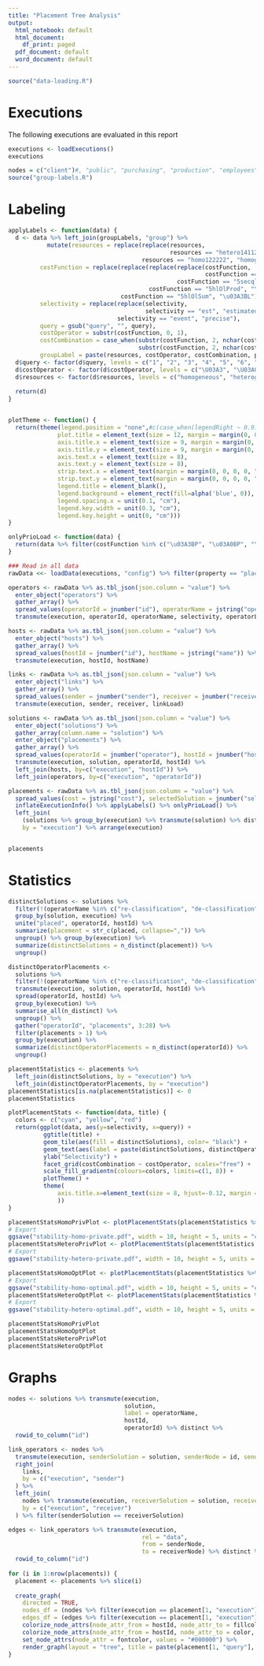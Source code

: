 ```yaml
---
title: "Placement Tree Analysis"
output:
  html_notebook: default
  html_document:
    df_print: paged
  pdf_document: default
  word_document: default
---
```

```r
source("data-loading.R")
```

# Executions

The following executions are evaluated in this report

```r
executions <- loadExecutions()
executions

nodes = c("client")#, "public", "purchasing", "production", "employees") # Nodes to assess
source("group-labels.R")
```

# Labeling

```r
applyLabels <- function(data) {
  d <- data %>% left_join(groupLabels, "group") %>%
           mutate(resources = replace(replace(resources,
                                              resources == "hetero141120.5", "heterogeneous"),
                                      resources == "homo122222", "homogeneous"),
         costFunction = replace(replace(replace(replace(costFunction,
                                                        costFunction == "5secqlSum", "\u03A3BP"),
                                                costFunction == "5secqlProd", "\u03A0BP"),
                                        costFunction == "5hlOlProd", "\u03A0BL"),
                                costFunction == "5hlOlSum", "\u03A3BL"),
         selectivity = replace(replace(selectivity,
                                       selectivity == "est", "estimated"),
                               selectivity == "event", "precise"),
         query = gsub("query", "", query),
         costOperator = substr(costFunction, 0, 1),
         costCombination = case_when(substr(costFunction, 2, nchar(costFunction)) == "BP" ~ "priority",
                                     substr(costFunction, 2, nchar(costFunction)) == "BL" ~ "load"),
         groupLabel = paste(resources, costOperator, costCombination, placement, selectivity))
  d$query <- factor(d$query, levels = c("1", "2", "3", "4", "5", "6", "7", "8", "9", "10"))
  d$costOperator <- factor(d$costOperator, levels = c("\U03A3", "\U03A0"))
  d$resources <- factor(d$resources, levels = c("homogeneous", "heterogeneous"))
  
  return(d)
}


plotTheme <- function() {
  return(theme(legend.position = "none",#c(case_when(legendRight ~ 0.91, TRUE ~ 0.1), 0.9),
              plot.title = element_text(size = 12, margin = margin(0, 0, 0, 0, "cm")),
              axis.title.x = element_text(size = 9, margin = margin(0, 0, 0, 0, "cm")),
              axis.title.y = element_text(size = 9, margin = margin(0, 0, 0, 0, "cm")),
              axis.text.x = element_text(size = 8),
              axis.text.y = element_text(size = 8),
              strip.text.x = element_text(margin = margin(0, 0, 0, 0, "cm")),
              strip.text.y = element_text(margin = margin(0, 0, 0, 0, "cm")),
              legend.title = element_blank(),
              legend.background = element_rect(fill=alpha('blue', 0)),
              legend.spacing.x = unit(0.1, "cm"),
              legend.key.width = unit(0.3, "cm"),
              legend.key.height = unit(0, "cm")))
}

onlyPrioLoad <- function(data) {
  return(data %>% filter(costFunction %in% c("\u03A3BP", "\u03A0BP", "\u03A0BL", "\u03A3BL")))
}
```


```r
### Read in all data
rawData <<- loadData(executions, "config") %>% filter(property == "placement")

operators <- rawData %>% as.tbl_json(json.column = "value") %>%
  enter_object("operators") %>%
  gather_array() %>% 
  spread_values(operatorId = jnumber("id"), operatorName = jstring("operatorName"), selectivity = jnumber("selectivity"), operatorLoad = jnumber("load"), outgoingLink = jnumber("outgoingLink")) %>%
  transmute(execution, operatorId, operatorName, selectivity, operatorLoad, outgoingLink)

hosts <- rawData %>% as.tbl_json(json.column = "value") %>%
  enter_object("hosts") %>%
  gather_array() %>% 
  spread_values(hostId = jnumber("id"), hostName = jstring("name")) %>%
  transmute(execution, hostId, hostName)

links <- rawData %>% as.tbl_json(json.column = "value") %>%
  enter_object("links") %>%
  gather_array() %>% 
  spread_values(sender = jnumber("sender"), receiver = jnumber("receiver"), linkLoad = jnumber("load")) %>%
  transmute(execution, sender, receiver, linkLoad)

solutions <- rawData %>% as.tbl_json(json.column = "value") %>%
  enter_object("solutions") %>%
  gather_array(column.name = "solution") %>%
  enter_object("placements") %>%
  gather_array() %>%
  spread_values(operatorId = jnumber("operator"), hostId = jnumber("host")) %>%
  transmute(execution, solution, operatorId, hostId) %>%
  left_join(hosts, by=c("execution", "hostId")) %>%
  left_join(operators, by=c("execution", "operatorId"))

placements <- rawData %>% as.tbl_json(json.column = "value") %>% 
  spread_values(cost = jstring("cost"), selectedSolution = jnumber("selectedSolution"), duration = jnumber("duration"), timedOut = jlogical("timedOut")) %>% 
  inflateExecutionInfo() %>% applyLabels() %>% onlyPrioLoad() %>%
  left_join(
    (solutions %>% group_by(execution) %>% transmute(solution) %>% distinct %>% count %>% ungroup %>% rename(solutions = n)), 
    by = "execution") %>% arrange(execution)


placements
```

# Statistics

```r
distinctSolutions <- solutions %>%
  filter(!(operatorName %in% c("re-classification", "de-classification"))) %>%
  group_by(solution, execution) %>%
  unite("placed", operatorId, hostId) %>%
  summarize(placement = str_c(placed, collapse=",")) %>%
  ungroup() %>% group_by(execution) %>%
  summarize(distinctSolutions = n_distinct(placement)) %>% 
  ungroup()

distinctOperatorPlacements <- 
  solutions %>%
  filter(!(operatorName %in% c("re-classification", "de-classification"))) %>%
  transmute(execution, solution, operatorId, hostId) %>%
  spread(operatorId, hostId) %>%
  group_by(execution) %>%
  summarise_all(n_distinct) %>%
  ungroup() %>%
  gather("operatorId", "placements", 3:28) %>%
  filter(placements > 1) %>%
  group_by(execution) %>%
  summarize(distinctOperatorPlacements = n_distinct(operatorId)) %>% 
  ungroup()

placementStatistics <- placements %>%
  left_join(distinctSolutions, by = "execution") %>%
  left_join(distinctOperatorPlacements, by = "execution")
placementStatistics[is.na(placementStatistics)] <- 0
placementStatistics

plotPlacementStats <- function(data, title) {
  colors <- c("cyan", "yellow", "red")
  return(ggplot(data, aes(y=selectivity, x=query)) +
          ggtitle(title) +
          geom_tile(aes(fill = distinctSolutions), color= "black") +
          geom_text(aes(label = paste(distinctSolutions, distinctOperatorPlacements, sep="\n"), lineheight = 0.7)) +
          ylab("Selectivity") +
          facet_grid(costCombination ~ costOperator, scales="free") +
          scale_fill_gradientn(colours=colors, limits=c(1, 8)) +
          plotTheme() +
          theme(
              axis.title.x=element_text(size = 8, hjust=-0.12, margin = margin(t=-0.35, unit = "cm"))
              ))
}

placementStatsHomoPrivPlot <- plotPlacementStats(placementStatistics %>% filter(resources == "homogeneous" & placement == "private"), expression(paste("Placement Solutions (", S[homo], ", ", P[private], ")")))
# Export
ggsave("stability-homo-private.pdf", width = 10, height = 5, units = "cm", device = cairo_pdf)
placementStatsHeteroPrivPlot <- plotPlacementStats(placementStatistics %>% filter(resources == "heterogeneous" & placement == "private"), expression(paste("Placement Solutions (", S[hetero], ", ", P[private], ")")))
# Export
ggsave("stability-hetero-private.pdf", width = 10, height = 5, units = "cm", device = cairo_pdf)

placementStatsHomoOptPlot <- plotPlacementStats(placementStatistics %>% filter(resources == "homogeneous" & placement == "optimal"), expression(paste("Placement Solutions (", S[homo], ", ", P[optimal], ")")))
# Export
ggsave("stability-homo-optimal.pdf", width = 10, height = 5, units = "cm", device = cairo_pdf)
placementStatsHeteroOptPlot <- plotPlacementStats(placementStatistics %>% filter(resources == "heterogeneous" & placement == "optimal"), expression(paste("Placement Solutions (", S[hetero], ", ", P[optimal], ")")))
# Export
ggsave("stability-hetero-optimal.pdf", width = 10, height = 5, units = "cm", device = cairo_pdf)

placementStatsHomoPrivPlot
placementStatsHomoOptPlot
placementStatsHeteroPrivPlot
placementStatsHeteroOptPlot
```


# Graphs

```r
nodes <- solutions %>% transmute(execution,
                                 solution,
                                 label = operatorName,
                                 hostId,
                                 operatorId) %>% distinct %>% 
  rowid_to_column("id")

link_operators <- nodes %>%
  transmute(execution, senderSolution = solution, senderNode = id, sender = operatorId, senderHost = hostId) %>%
  right_join(
    links,
    by = c("execution", "sender")
  ) %>%
  left_join(
    nodes %>% transmute(execution, receiverSolution = solution, receiverNode = id, receiver = operatorId, receiverHost = hostId),
    by = c("execution", "receiver")
  ) %>% filter(senderSolution == receiverSolution)

edges <- link_operators %>% transmute(execution,
                                      rel = "data", 
                                      from = senderNode,
                                      to = receiverNode) %>% distinct %>%
  rowid_to_column("id")
  
for (i in 1:nrow(placements)) {
  placement <- placements %>% slice(i)
  
  create_graph(
    directed = TRUE,
    nodes_df = (nodes %>% filter(execution == placement[1, "execution"])),
    edges_df = (edges %>% filter(execution == placement[1, "execution"]))) %>%
    colorize_node_attrs(node_attr_from = hostId, node_attr_to = fillcolor, palette = "Set1", alpha = 50) %>%
    colorize_node_attrs(node_attr_from = hostId, node_attr_to = color, palette = "Set1") %>%
    set_node_attrs(node_attr = fontcolor, values = "#000000") %>%
    render_graph(layout = "tree", title = paste(placement[1, "query"], placement[1, "groupLabel"], "(Selected", placement[1, "selectedSolution"], ")")) %>% print
}
```
